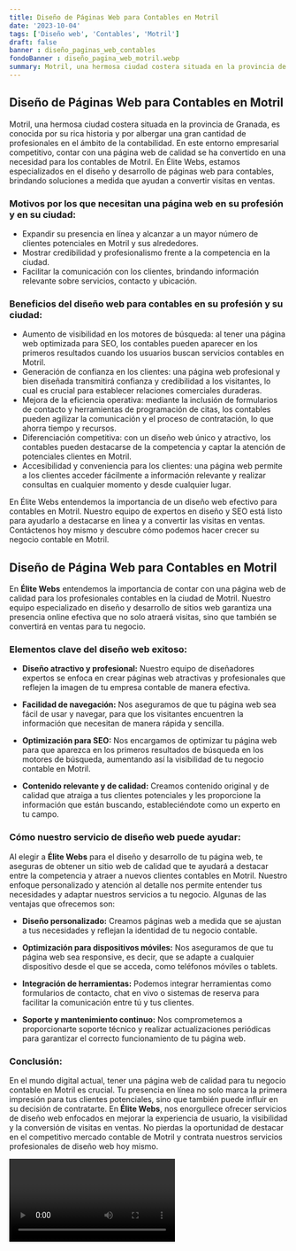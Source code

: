 ```yaml
---
title: Diseño de Páginas Web para Contables en Motril
date: '2023-10-04'
tags: ['Diseño web', 'Contables', 'Motril']
draft: false
banner : diseño_paginas_web_contables
fondoBanner : diseño_pagina_web_motril.webp
summary: Motril, una hermosa ciudad costera situada en la provincia de Granada, es conocida por su rica historia y por albergar una gran cantidad de profesionales en el ámbito de la contabilidad. En este entorno empresarial competitivo, contar con una página web de calidad se ha convertido en una necesidad para los contables de Motril. En Élite Webs, estamos especializados en el diseño y desarrollo de páginas web para contables, brindando soluciones a medida que ayudan a convertir visitas en ventas.
---
```


## Diseño de Páginas Web para Contables en Motril

Motril, una hermosa ciudad costera situada en la provincia de Granada, es conocida por su rica historia y por albergar una gran cantidad de profesionales en el ámbito de la contabilidad. En este entorno empresarial competitivo, contar con una página web de calidad se ha convertido en una necesidad para los contables de Motril. En Élite Webs, estamos especializados en el diseño y desarrollo de páginas web para contables, brindando soluciones a medida que ayudan a convertir visitas en ventas.

### Motivos por los que necesitan una página web en su profesión y en su ciudad:

- Expandir su presencia en línea y alcanzar a un mayor número de clientes potenciales en Motril y sus alrededores.
- Mostrar credibilidad y profesionalismo frente a la competencia en la ciudad.
- Facilitar la comunicación con los clientes, brindando información relevante sobre servicios, contacto y ubicación.

### Beneficios del diseño web para contables en su profesión y su ciudad:

- Aumento de visibilidad en los motores de búsqueda: al tener una página web optimizada para SEO, los contables pueden aparecer en los primeros resultados cuando los usuarios buscan servicios contables en Motril.
- Generación de confianza en los clientes: una página web profesional y bien diseñada transmitirá confianza y credibilidad a los visitantes, lo cual es crucial para establecer relaciones comerciales duraderas.
- Mejora de la eficiencia operativa: mediante la inclusión de formularios de contacto y herramientas de programación de citas, los contables pueden agilizar la comunicación y el proceso de contratación, lo que ahorra tiempo y recursos.
- Diferenciación competitiva: con un diseño web único y atractivo, los contables pueden destacarse de la competencia y captar la atención de potenciales clientes en Motril.
- Accesibilidad y conveniencia para los clientes: una página web permite a los clientes acceder fácilmente a información relevante y realizar consultas en cualquier momento y desde cualquier lugar.

En Élite Webs entendemos la importancia de un diseño web efectivo para contables en Motril. Nuestro equipo de expertos en diseño y SEO está listo para ayudarlo a destacarse en línea y a convertir las visitas en ventas. Contáctenos hoy mismo y descubre cómo podemos hacer crecer su negocio contable en Motril.

<GifSeo />

<Cta />

## Diseño de Página Web para Contables en Motril

En **Élite Webs** entendemos la importancia de contar con una página web de calidad para los profesionales contables en la ciudad de Motril. Nuestro equipo especializado en diseño y desarrollo de sitios web garantiza una presencia online efectiva que no solo atraerá visitas, sino que también se convertirá en ventas para tu negocio.

### Elementos clave del diseño web exitoso:

- **Diseño atractivo y profesional:** Nuestro equipo de diseñadores expertos se enfoca en crear páginas web atractivas y profesionales que reflejen la imagen de tu empresa contable de manera efectiva.

- **Facilidad de navegación:** Nos aseguramos de que tu página web sea fácil de usar y navegar, para que los visitantes encuentren la información que necesitan de manera rápida y sencilla.

- **Optimización para SEO:** Nos encargamos de optimizar tu página web para que aparezca en los primeros resultados de búsqueda en los motores de búsqueda, aumentando así la visibilidad de tu negocio contable en Motril.

- **Contenido relevante y de calidad:** Creamos contenido original y de calidad que atraiga a tus clientes potenciales y les proporcione la información que están buscando, estableciéndote como un experto en tu campo.

### Cómo nuestro servicio de diseño web puede ayudar:

Al elegir a **Élite Webs** para el diseño y desarrollo de tu página web, te aseguras de obtener un sitio web de calidad que te ayudará a destacar entre la competencia y atraer a nuevos clientes contables en Motril. Nuestro enfoque personalizado y atención al detalle nos permite entender tus necesidades y adaptar nuestros servicios a tu negocio. Algunas de las ventajas que ofrecemos son:

- **Diseño personalizado:** Creamos páginas web a medida que se ajustan a tus necesidades y reflejan la identidad de tu negocio contable.

- **Optimización para dispositivos móviles:** Nos aseguramos de que tu página web sea responsive, es decir, que se adapte a cualquier dispositivo desde el que se acceda, como teléfonos móviles o tablets.

- **Integración de herramientas:** Podemos integrar herramientas como formularios de contacto, chat en vivo o sistemas de reserva para facilitar la comunicación entre tú y tus clientes.

- **Soporte y mantenimiento continuo:** Nos comprometemos a proporcionarte soporte técnico y realizar actualizaciones periódicas para garantizar el correcto funcionamiento de tu página web.

### Conclusión:

En el mundo digital actual, tener una página web de calidad para tu negocio contable en Motril es crucial. Tu presencia en línea no solo marca la primera impresión para tus clientes potenciales, sino que también puede influir en su decisión de contratarte. En **Élite Webs**, nos enorgullece ofrecer servicios de diseño web enfocados en mejorar la experiencia de usuario, la visibilidad y la conversión de visitas en ventas. No pierdas la oportunidad de destacar en el competitivo mercado contable de Motril y contrata nuestros servicios profesionales de diseño web hoy mismo.

<Video />

<CtaBot job='Contables' city='Motril'/>

<Gmaps query='Motril+españa+maps' />